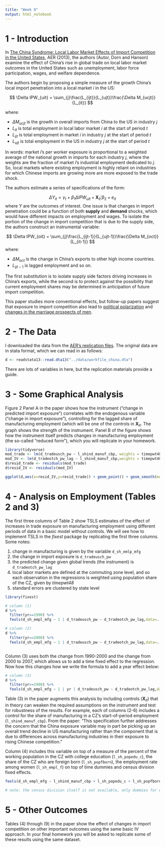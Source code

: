 ```yaml
---
title: "Week 9"
output: html_notebook
---
```


# 1 - Introduction

In [The China Syndrome: Local Labor Market Effects of Import Competition in the United States](https://www.aeaweb.org/articles?id=10.1257/aer.103.6.2121), AER (2013), the authors (Autor, Dorn and Hanson) examine the effect of China's rise in global trade on local labor market outcomes in the United States such as unemployment, labor force participation, wages, and welfare dependence.

The authors begin by proposing a simple measure of the growth China's local import penetration into a local market $i$ in the US:

$$ \Delta IPW_{uit} =  \sum_{j}\frac{L_{ijt}}{L_{ujt}}\frac{\Delta M_{ucjt}}{L_{it}} $$

where:

- $\Delta M_{ucjt}$ is the growth in overall imports from China to the US in industry $j$
- $L_{it}$ is total employment in local labor market $i$ at the start of period $t$
- $L_{ijt}$ is total employment in market $i$ in industry $j$ at the start of period $t$
- $L_{ujt}$ is total employment in the US in industry $j$ at the start of period $t$
  
In words: market $i$'s per worker exposure is proportional to a weighted average of the national growth in imports for each industry $j$, where the weights are the fraction of market $i$'s industrial employment dedicated to $j$. So, local markets where existing employment is highly reliant on industries for which Chinese imports are growing more are more exposed to the trade shock.

The authors estimate a series of specifications of the form:

$$ \Delta Y_{it} = \gamma_{t} + \beta_{1}\Delta IPW_{uit} + \mathbf{X}_{it}'\beta_{2} + e_{it} $$
where $Y$ are the outcomes of interest. One issue is that changes in import penetration could be a function of both **supply** and **demand** shocks, which would have different impacts on employment and wages. To isolate the portion of the change in import competition that is due to the supply side, the authors construct an instrumental variable:

$$ \Delta IPW_{oit} = \sum_{j}\frac{L_{ijt-1}}{L_{ujt-1}}\frac{\Delta M_{oct}}{L_{it-1}} $$
where:

- $\Delta M_{oct}$ is the change in China's exports to other high income countries.
- $L_{ijt-1}$ is lagged employment and so on.

The first substitution is to isolate supply side factors driving increases in China's exports, while the second is to protect against the possibility that current employment shares may be determined in anticipation of future import competition.

This paper studies more conventional effects, but follow-up papers suggest that exposure to import competition also lead to [political polarization](https://www.aeaweb.org/articles?id=10.1257/aer.20170011) and [changes in the marriage prospects of men](https://www.aeaweb.org/articles?id=10.1257/aeri.20180010).

# 2 - The Data

I downloaded the data from the [AER's replication files](https://www.openicpsr.org/openicpsr/project/112670/version/V1/view). The original data are in stata format, which we can read in as follows:

```r
d <- readstata13::read.dta13("../data/workfile_china.dta")
```

There are lots of variables in here, but the replication materials provide a guide.

# 3 - Some Graphical Analysis

Figure 2 Panel A in the paper shows how the instrument ("change in predicted import exposure") correlates with the endogenous variable ("change in import exposure"), controlling for the lagged share of manufacturing employment (which will be one of the controls in $\mathbf{X}_{it}$. The graph shows the strength of the instrument. Panel B of the figure shows how the instrument itself predicts changes in manufacturing employment (the so-called "reduced form"), which you will replicate in your homework.

```r
library(tidyverse)
mod_trade <- lm(d_tradeusch_pw ~ l_shind_manuf_cbp, weights = timepwt48,d)
mod_IV <- lm(d_tradeotch_pw_lag ~ l_shind_manuf_cbp,weights = timepwt48,d)
d$resid_trade <- residuals(mod_trade)
d$resid_IV <- residuals(mod_IV)

ggplot(d,aes(x=resid_IV,y=resid_trade)) + geom_point() + geom_smooth(method = "lm", se = FALSE) + xlab("Chg in Predicted Import Exposure per Worker (in kUSD)") + ylab("Change in Import Exposure per Worker (in kUSD)") + theme_minimal()
```

# 4 - Analysis on Employment (Tables 2 and 3)

The first three columns of Table 2 show TSLS estimates of the effect of increases in trade exposure on manufacturing employment using different periods of data in a basic model without controls. We will see how to implement TSLS in the *fixest* package by replicating the first three columns. Some notes:

  (1) change in manufacturing is given by the variable `d_sh_emlp_mfg`
  (2) the change in import exposure is `d_tradeusch_pw`
  (3) the predicted change given global trends (the instrument) is `d_tradeotch_pw_lag`
  (4) local labor markets are defined at the commuting zone level, and so each observation in the regressions is weighted using population share of the CZ, given by *timepwt48*
  (5) standard errors are clustered by state level



```r
library(fixest)

# column (1)
d %>%
  filter(yr==1990) %>%
  feols(d_sh_empl_mfg ~ 1 | d_tradeusch_pw ~ d_tradeotch_pw_lag,data=.,weights = ~ timepwt48,cluster = "statefip")

# column (2)
d %>%
  filter(yr==2000) %>%
  feols(d_sh_empl_mfg ~ 1 | d_tradeusch_pw ~ d_tradeotch_pw_lag,data=., weights = ~ timepwt48,cluster = "statefip")



```

Column (3) uses both the change from 1990-2000 and the change from 2000 to 2007, which allows us to add a time fixed effect to the regression. Now how this changes how we write the formula to add a year effect below:

```r
# column (3)
d %>%
  filter(yr>=1990) %>%
  feols(d_sh_empl_mfg ~ 1 | yr | d_tradeusch_pw ~ d_tradeotch_pw_lag,data=.,weights=~ timepwt48,cluster="statefip")

```

Table (3) in the paper augments this analysis by including controls ($\mathbf{X}_{it}$) that in theory can weaken the required assumptions on the instrument and test for robustness of the results. For example, each of columns (2-6) includes a control for the share of manufacturing in a CZ’s start-of-period employment (`l_shind_manuf_cbp`). From the paper: "This specification further addresses the concern that the China exposure variable may in part be picking up an overall trend decline in US manufacturing rather than the component that is due to differences across manufacturing industries in their exposure to rising Chinese competition."

Column (4) includes this variable on top of a measure of the percent of the working population in the CZ with college education (`l_sh_popedu_c`), the share of the CZ who are foreign born (`l_sh_popfborn`), the employment rate among women (`l_sh_empl_f`) on top of time dummies and census division fixed effects.

```r
feols(d_sh_empl_mfg ~ l_shind_manuf_cbp + l_sh_popedu_c + l_sh_popfborn + l_sh_empl_f + reg_midatl + reg_encen + reg_wncen + reg_satl + reg_escen + reg_wscen + reg_mount + reg_pacif | yr| d_tradeusch_pw ~ d_tradeotch_pw_lag,data=d,weights = ~ timepwt48,cluster="statefip")

# note: the census division itself is not available, only dummies for each division, which are the reg_* variables we add to the formula above

```

# 5 - Other Outcomes

Tables (4) through (9) in the paper show the effect of changes in import competition on other important outcomes using the same basic IV approach. In your final homework you will be asked to replicate some of these results using the same dataset.


